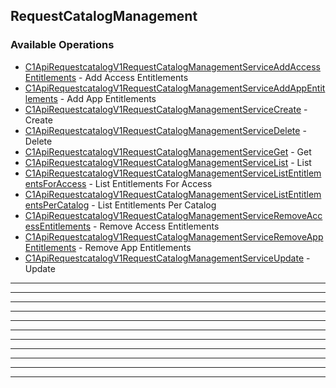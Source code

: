 
## RequestCatalogManagement

### Available Operations

* [C1ApiRequestcatalogV1RequestCatalogManagementServiceAddAccessEntitlements](/resources/request_catalog_management/c1_api_requestcatalog_v1_request_catalog_management_service_add_access_entitlements) - Add Access Entitlements
* [C1ApiRequestcatalogV1RequestCatalogManagementServiceAddAppEntitlements](/resources/request_catalog_management/c1_api_requestcatalog_v1_request_catalog_management_service_add_app_entitlements) - Add App Entitlements
* [C1ApiRequestcatalogV1RequestCatalogManagementServiceCreate](/resources/request_catalog_management/c1_api_requestcatalog_v1_request_catalog_management_service_create) - Create
* [C1ApiRequestcatalogV1RequestCatalogManagementServiceDelete](/resources/request_catalog_management/c1_api_requestcatalog_v1_request_catalog_management_service_delete) - Delete
* [C1ApiRequestcatalogV1RequestCatalogManagementServiceGet](/resources/request_catalog_management/c1_api_requestcatalog_v1_request_catalog_management_service_get) - Get
* [C1ApiRequestcatalogV1RequestCatalogManagementServiceList](/resources/request_catalog_management/c1_api_requestcatalog_v1_request_catalog_management_service_list) - List
* [C1ApiRequestcatalogV1RequestCatalogManagementServiceListEntitlementsForAccess](/resources/request_catalog_management/c1_api_requestcatalog_v1_request_catalog_management_service_list_entitlements_for_access) - List Entitlements For Access
* [C1ApiRequestcatalogV1RequestCatalogManagementServiceListEntitlementsPerCatalog](/resources/request_catalog_management/c1_api_requestcatalog_v1_request_catalog_management_service_list_entitlements_per_catalog) - List Entitlements Per Catalog
* [C1ApiRequestcatalogV1RequestCatalogManagementServiceRemoveAccessEntitlements](/resources/request_catalog_management/c1_api_requestcatalog_v1_request_catalog_management_service_remove_access_entitlements) - Remove Access Entitlements
* [C1ApiRequestcatalogV1RequestCatalogManagementServiceRemoveAppEntitlements](/resources/request_catalog_management/c1_api_requestcatalog_v1_request_catalog_management_service_remove_app_entitlements) - Remove App Entitlements
* [C1ApiRequestcatalogV1RequestCatalogManagementServiceUpdate](/resources/request_catalog_management/c1_api_requestcatalog_v1_request_catalog_management_service_update) - Update

---
<C1ApiRequestcatalogV1RequestCatalogManagementServiceAddAccessEntitlements />

---
<C1ApiRequestcatalogV1RequestCatalogManagementServiceAddAppEntitlements />

---
<C1ApiRequestcatalogV1RequestCatalogManagementServiceCreate />

---
<C1ApiRequestcatalogV1RequestCatalogManagementServiceDelete />

---
<C1ApiRequestcatalogV1RequestCatalogManagementServiceGet />

---
<C1ApiRequestcatalogV1RequestCatalogManagementServiceList />

---
<C1ApiRequestcatalogV1RequestCatalogManagementServiceListEntitlementsForAccess />

---
<C1ApiRequestcatalogV1RequestCatalogManagementServiceListEntitlementsPerCatalog />

---
<C1ApiRequestcatalogV1RequestCatalogManagementServiceRemoveAccessEntitlements />

---
<C1ApiRequestcatalogV1RequestCatalogManagementServiceRemoveAppEntitlements />

---
<C1ApiRequestcatalogV1RequestCatalogManagementServiceUpdate />
